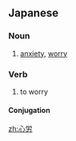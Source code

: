==Japanese==
{{ja-kanjitab|しん|ろう|yomi=o}}

===Noun===
{{ja-noun|しんろう|kyu=心勞}}

# [[anxiety]], [[worry]]

===Verb===
{{ja-verb-suru|しんろう|kyu=心勞}}

# to worry

====Conjugation====
{{ja-suru|しんろう}}

[[zh:心労]]